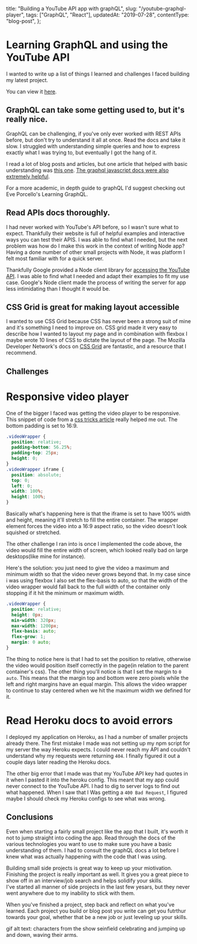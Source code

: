   title: "Building a YouTube API app with graphQL",
  slug: "/youtube-graphql-player",
  tags: ["GraphQL", "React"],
  updatedAt: "2019-07-28",
  contentType: "blog-post",
};

# Learning GraphQL and using the YouTube API

I wanted to write up a list of things I learned and challenges I faced building my latest project.

You can view it [here](https://lofi-hiphop-videos.herokuapp.com/).

## GraphQL can take some getting used to, but it's really nice.

GraphQL can be challenging, if you've only ever worked with REST APIs before, but don't try to understand it all at once.
Read the docs and take it slow. I struggled with understanding simple queries and how to express exactly what I was trying to, but eventually I got the hang of it.

I read a lot of blog posts and articles, but one article that helped with
basic understanding was [this one](https://www.robinwieruch.de/react-with-graphql-tutorial/).
[The graphql javascript docs were also extremely helpful](https://graphql.org/graphql-js/).

For a more academic, in depth guide to graphQL I'd suggest checking out Eve Porcello's Learning GraphQL.

## Read APIs docs thoroughly.

I had never worked with YouTube's API before, so I wasn't sure what to expect.
Thankfully their website is full of helpful examples and interactive ways you can test their APIS.
I was able to find what I needed, but the next problem was how do I make this work in the context of writing Node app?
Having a done number of other small projects with Node, it was platform I felt most familiar with for a quick server.

Thankfully Google provided a Node client library for [accessing the YouTube API](https://github.com/googleapis/google-api-nodejs-client).
I was able to find what I needed and adapt their examples to fit my use case. Google's Node client made the process of writing the server for app less intimidating than I thought it would be.

## CSS Grid is great for making layout accessible

I wanted to use CSS Grid because CSS has never been a strong suit of mine and it's something I need to improve on. CSS grid made it very easy to describe
how I wanted to layout my page and in combination with flexbox I maybe wrote 10 lines of CSS to dictate the layout of the page. The Mozilla Developer Network's docs on [CSS Grid]() are fantastic, and a resource that I recommend.

## Challenges

# Responsive video player

One of the bigger I faced was getting the video player to be responsive.
This snippet of code from a [css tricks article](https://css-tricks.com/NetMag/FluidWidthVideo/Article-FluidWidthVideo.php) really helped me out.
The bottom padding is set to 16:9.

```css
.videoWrapper {
  position: relative;
  padding-bottom: 56.25%;
  padding-top: 25px;
  height: 0;
}
.videoWrapper iframe {
  position: absolute;
  top: 0;
  left: 0;
  width: 100%;
  height: 100%;
}
```

Basically what's happening here is that the iframe is set to have 100% width and height, meaning it'll stretch to fill the entire container.
The wrapper element forces the video into a 16:9 aspect ratio, so the video doesn't look squished or stretched.

The other challenge I ran into is once I implemented the code above, the video would fill the entire width of screen, which looked really bad on large desktops(like mine for instance).

Here's the solution: you just need to give the video a maximum and minimum width so that the video never grows beyond that.
In my case since i was using flexbox I also set the flex-basis to auto, so that the width of the video wrapper would fall
back to the full width of the container only stopping if it hit the minimum or maximum width.

```css
.videoWrapper {
  position: relative;
  height: 0px;
  min-width: 320px;
  max-width: 1200px;
  flex-basis: auto;
  flex-grow: 1;
  margin: 0 auto;
}
```

The thing to notice here is that I had to set the position to relative, otherwise the video would position itself correctly in the page(in relation to the parent container's css).
The other thing you'll notice is that I set the margin to `0 auto`. This means that the margin top and bottom were zero pixels while the left and right margins have an equal margin.
This allows the video wrapper to continue to stay centered when we hit the maximum width we defined for it.

# Read Heroku docs to avoid errors

I deployed my application on Heroku, as I had a number of smaller projects already there. The first mistake I made was not setting up my npm script for my server the way Heroku expects. I could never reach my API and couldn't understand why my requests were returning `404`. I finally figured it out a couple days later reading the Heroku docs.

The other big error that I made was that my YouTube API key had quotes in it when I pasted it into the heroku config. This meant that my app could never connect to the YouTube API. I had to dig to server logs to find out what happened. When I saw that I Was getting a `400 Bad Request`, I figured maybe I should check my Heroku configs to see what was wrong.

## Conclusions

Even when starting a fairly small project like the app that I built, it's worth it not to jump straight into coding the app. Read through the docs of the various technologies you want to use to make sure you have a basic understanding of them.
I had to consult the graphQL docs a lot before I knew what was actually happening with the code that I was using.

Building small side projects is great way to keep up your miotivation. Finishing the project is really important as well. It gives you a great piece to show off in an interview/job search and helps solidify your skills.  
I've started all manner of side projects in the last few yesars, but they never went anywhere due to my inability to stick with them.

When you've finished a project, step back and reflect on what you've learned.
Each project you build or blog post you write can get you futrthur towards your goal, whether that be a new job or just leveling up your skills.

gif alt text: characters from the show seinfield celebrating and jumping up and down, waving their arms.

<GifPlayerWrapper props="https://media.giphy.com/media/12UlfHpF05ielO/source.gif" />
